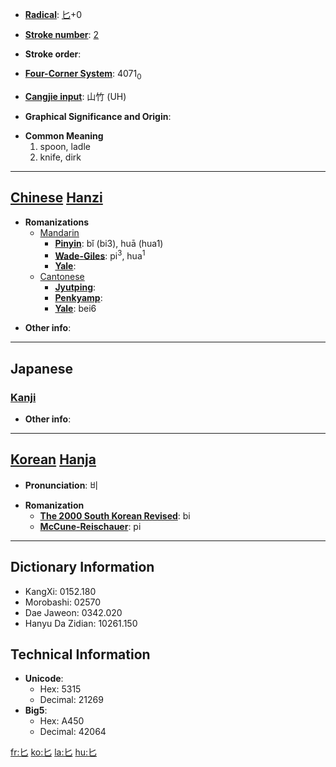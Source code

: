 * '''[[Wiktionary:Chinese radical index| Radical]]''': [[Wiktionary:Chinese radical index 匕|匕]]+0

* '''[[Wiktionary:Chinese total strokes index|Stroke number]]''': [[Wiktionary:Chinese total strokes index 2|2]]

* '''Stroke order''': 

* '''[[Wiktionary:Chinese four corner index|Four-Corner System]]''': 4071<sub>0</sub>

* '''[[Wiktionary:Chinese Cangjie index|Cangjie input]]''': 山竹 (UH)

* '''Graphical Significance and Origin''': 

* '''Common Meaning'''
*#spoon, ladle
*# knife, dirk


----

== [[Chinese]] [[Hanzi]] ==

* '''Romanizations'''
** [[Mandarin]]
*** '''[[Pinyin]]''': bǐ (bi3), huā (hua1)
*** '''[[Wade-Giles]]''': pi<sup>3</sup>, hua<sup>1</sup>
*** '''[[Yale]]''': 
**[[Cantonese]]
***'''[[Jyutping]]''':
***'''[[Penkyamp]]''': 
***'''[[Yale]]''': bei6

* '''Other info''': 

----

==Japanese==
===[[Kanji]]===
{{kanji|on readings=[[ひ]] (hi)|kun readings=[[さじ]] (saji)}}

* '''Other info''':  

----

== [[Korean]] [[Hanja]] ==

* '''Pronunciation''': 비

* '''Romanization'''
** '''[[The 2000 South Korean Revised Romanization|The 2000 South Korean Revised]]''': bi
** '''[[McCune-Reischauer]]''': pi

----

== Dictionary Information ==

* KangXi: 0152.180
* Morobashi: 02570
* Dae Jaweon: 0342.020
* Hanyu Da Zidian: 10261.150

== Technical Information ==

* '''Unicode''':
** Hex: 5315
** Decimal: 21269
* '''Big5''':
** Hex: A450
** Decimal: 42064

[[fr:匕]]
[[ko:匕]]
[[la:匕]]
[[hu:匕]]